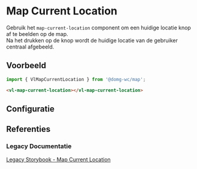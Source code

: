 
# Map Current Location

Gebruik het `map-current-location` component om een huidige locatie knop af te beelden op de map.<br/>
Na het drukken op de knop wordt de huidige locatie van de gebruiker centraal afgebeeld.


## Voorbeeld

```js
import { VlMapCurrentLocation } from '@domg-wc/map';
```

```html
<vl-map-current-location></vl-map-current-location>
```

<Canvas of={VlMapCurrentLocationStories.MapCurrentLocationDefault} />


## Configuratie

<ArgTypes of={VlMapCurrentLocationStories.MapCurrentLocationDefault} />


## Referenties

### Legacy Documentatie

[Legacy Storybook - Map Current Location](https://webcomponenten.omgeving.vlaanderen.be/storybook/?path=/docs/custom-elements-vl-map-vl-map-current-location--default)
